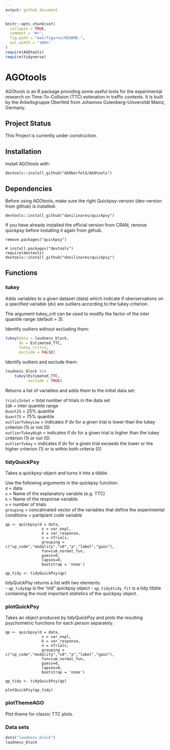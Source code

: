```yaml
---
output: github_document
---
```


<!-- README.md is generated from README.Rmd. Please edit that file -->

```r
knitr::opts_chunk$set(
  collapse = TRUE,
  comment = "#>",
  fig.path = "man/figures/README-",
  out.width = "100%"
)
require(AGOtools)
require(tidyverse)
```

# AGOtools

<!-- badges: start -->
<!-- badges: end -->

AGOtools is an R package providing some useful tools for the experimental research on Time-To-Collision (TTC) estimation in traffic contexts. It is built by the Arbeitsgruppe Oberfeld from Johannes Gutenberg-Universität Mainz, Germany. 

## Project Status

This Project is currently under construction. 

## Installation

Install AGOtools with:

```
devtools::install_github("AGOberfeld/AGOtools")
```

## Dependencies

Before using AGOtools, make sure the right Quickpsy-version (dev-version from github) is installed:

```
devtools::install_github("danilinares/quickpsy")
```


If you have already installed the official version from CRAN, remove quickpsy before installing it again from github.

```
remove.packages("quickpsy")

# install.packages("devtools")
require(devtools)
devtools::install_github("danilinares/quickpsy")

```

## Functions

### tukey

Adds variables to a given dataset (data) which indicate if oberservations on a specified variable (dv) are outliers according to the tukey criterion.

The argument tukey_crit can be used to modify the factor of the inter quantile range (default = 3).

Identify outliers without excluding them:
```r
tukey(data = loudness_block, 
      dv = Estimated_TTC, 
      tukey_crit=3, 
      exclude = FALSE)
```

Identify outliers and exclude them:
```r
loudness_block %>%
	tukey(Estimated_TTC, 
	      exclude = TRUE)
```

Returns a list of variables and adds them to the initial data set:

`trialsInSet` = total number of trials in the data set  
`IQR` = inter quantile range  
`Quant25` = 25% quantile  
`Quant75` = 75% quantile  
`outlierTukeyLow` = indicates if dv for a given trial is lower than the tukey criterion (1) or not (0)  
`outlierTukeyHigh` = indicates if dv for a given trial is higher than the tukey criterion (1) or not (0)   
`outlierTukey` = indicates if dv for a given trial exceeds the lower or the higher criterion (1) or is within both criteria (0)

### tidyQuickPsy

Takes a quickpsy-object and turns it into a tibble.

Use the following arguments in the quickpsy function:   
`d` = data  
`x` = Name of the explanatory variable (e.g. TTC)  
`k` = Name of the response variable.  
`n` = number of trials   
`grouping` = concatinated vector of the variables that define the experimental conditions + partipiant code variable


```
qp <- quickpsy(d = data,  
                x = var_expl, 
                k = var_response, 
                n = nTrials,  
                grouping = c("vp_code","modality","v0","a","label","gain"),  
                fun=cum_normal_fun,  
                guess=0,  
                lapses=0,  
                bootstrap = 'none')  

qp_tidy <- tidyQuickPsy(qp)
```
tidyQuickPsy returns a list with two elements:  
-   `qp_tidy$qp` is the "old" quickpsy object
-   `qp_tidy$tidy_fit` is a tidy tibble containing the most important statistics of the quickpsy object.


### plotQuickPsy

Takes an object produced by tidyQuickPsy and plots the resulting psychometric functions for each person separately.

```
qp <- quickpsy(d = data,  
                x = var_expl, 
                k = var_response, 
                n = nTrials,  
                grouping = c("vp_code","modality","v0","a","label","gain"),  
                fun=cum_normal_fun,  
                guess=0,  
                lapses=0,  
                bootstrap = 'none')  

qp_tidy <- tidyQuickPsy(qp)

plotQuickPsy(qp_tidy)

```

### plotThemeAGO

Plot theme for classic TTC plots.

### Data sets

```r
data("loudness_block")
loudness_block
```

